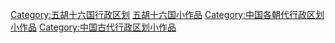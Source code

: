 {{Hiddencat}}
[[Category:五胡十六国行政区划|Category:五胡十六国行政区划]]
[[Category:五胡十六国小作品|]]
[[Category:中国各朝代行政区划小作品|Category:中国各朝代行政区划小作品]]
[[Category:中国古代行政区划小作品|Category:中国古代行政区划小作品]]